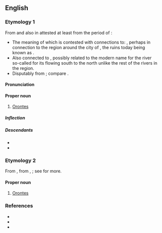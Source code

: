 ==English==

===Etymology 1===
From {{der|grc|akk|𒀀𒊏𒀭𒌓|tr=Arāntu|t=Orontes; site of the {{w|Battle of Qarqar}}}} and also in {{der|grc|egy|jrnt|tr=Arantu/Araunti|t=Orontes; river flowing by {{w|Kadesh_(Syria)|Qadesh}}}} attested at least from the period of {{w|Ramesses II}}:
* The meaning of which is contested with connections to: {{noncog|akk|𒀀𒊏𒀭𒌓|tr=arantu|t=a type of grass; fennel}}, perhaps in connection to the region around the city of {{w|Ugarit}}, the ruins today being known as {{m|ar|رَأْس شَمْرَة‎|tr=|t=Headland or Cape Fennel}}.
* Also connected to {{noncog|akk|𒀀𒊏𒀭𒁺|tr=araddu, arantu|t=wild ass; stubborn}}, possibly related to the modern name for the river {{m|ar|الْعَاصِي‎|tr=|t=rebel, stubbornly in error, refusing to be corrected}} so-called for its flowing south to the north unlike the rest of the rivers in the region.
* Disputably from {{der|grc|xme-old|sc=Latn|*Arvand}}; compare {{cog|ae||𐬀𐬎𐬭𐬎𐬎𐬀𐬧𐬝-|swift}}.

====Pronunciation====
{{grc-IPA}}

====Proper noun====
{{grc-proper noun|Ὀρόντου|m|first}}

# [[Orontes]] {{gloss|river}}

=====Inflection=====
{{grc-decl|Ὀρόντης|ου|form=S}}

=====Descendants=====
* {{desc|el|Ορόντης}}
* {{desc|la|Orontēs|bor=1}}

===Etymology 2===
From {{der|grc|xme-old|sc=Latn|*Arēvand}}, from {{der|grc|ira-pro|*Raivant-}}, {{m|ira-pro|*Rayivant-||possessing wealth}}; see {{cog|xcl|Երուանդ}} for more.

====Proper noun====
{{grc-proper noun|Ὀρόντου|m|first}}

# [[Orontes]] {{gloss|name of any one of a number of ancient Armenian kings}}

===References===
* {{R:Woodhouse|1019}}
* {{R:xcl:Perikhanyan|page=7}}
* {{R:Bailly}}